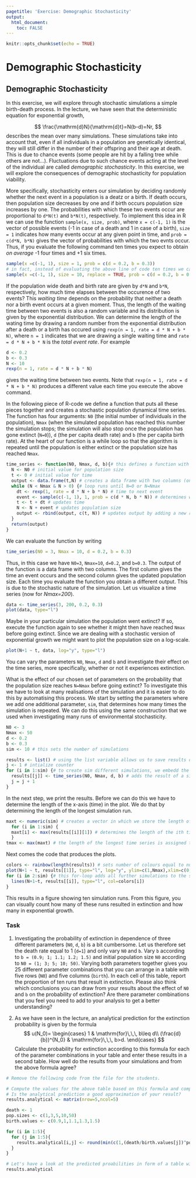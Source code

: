 ```yaml
---
pagetitle: 'Exercise: Demographic Stochasticity'
output: 
  html_document:
    toc: FALSE
---
```


```r
knitr::opts_chunk$set(echo = TRUE)
```

# Demographic Stochasticity {.tabset}

## Demographic Stochasticity

In this exercise, we will explore through stochastic simulations a simple birth-death process. In the lecture, we have seen that the deterministic equation for exponential growth,

$$
\frac{\mathrm{d}N}{\mathrm{d}t}=N(b-d)=Nr,
$$
describes the mean over many simulations. These simulations take into account that, even if all individuals in a population are genetically identical, they will still differ in the number of their offspring and their age at death. This is due to chance events (some people are hit by a falling tree while others are not...). Fluctuations due to such chance events acting at the level of the individual are called *demographic stochasticity*. In this exercise, we will explore the consequences of demographic stochasticity for population viability.

More specifically, stochasticity enters our simulation by deciding randomly whether the next event in a population is a deatz or a birth. If death occurs, then population size decreases by one and if birth occurs population size increases by one. The probabilities with which these two events occur are proportional to ```d*N(t)``` and ```b*N(t)```, respectively. To implement this idea in R we can use the function ```sample(x, size, prob)```, where ```x = c(-1, 1)``` is the vector of possible events (-1 in case of a death and 1 in case of a birth), ```size = 1``` indicates how many events occur at any given point in time, and ```prob = c(d*N, b*N)``` gives the vector of probabilities with which the two evnts occur. Thus, if you evaluate the following command ten times you expect to obtain *on average* -1 four times and +1 six times.

```r
sample(x =c(-1, 1), size = 1, prob = c(d = 0.2, b = 0.3))
# in fact, instead of evaluating the above line of code ten times we can simply evaluate
sample(x =c(-1, 1), size = 10, replace = TRUE, prob = c(d = 0.2, b = 0.3)) # here we had to add the argument replace=TRUE to the function to indicate that earlier outcomes do not effect the probabilities for alternative future outcomes
```

If the population wide death and birth rate are given by ```d*N``` and ```b*N```, respectively, how much time elapses between the occurence of two events? This *waiting time* depends on the probability that neither a death nor a birth event occurs at a given moment. Thus, the length of the waiting time between two events is also a random variable and its distribution is given by the exponential distribution. We can determine the length of the wating time by drawing a random number from the exponential distribution after a death or a birth has occured using ```rexp(n = 1, rate = d * N + b * N)```, where ```n = 1``` indicates that we are drawing a single waiting time and ```rate = d * N + b * N``` is the *total event rate*. For example

```r
d <- 0.2
b <- 0.3
N <- 10
rexp(n = 1, rate = d * N + b * N)
```

gives the waiting time between two events. Note that ```rexp(n = 1, rate = d * N + b * N)``` produces a different value each time you execute the above command.

In the following piece of R-code we define a function that puts all these pieces together and creates a stochastic population dynamical time series. The function has four arguments: ```N0``` (the initial number of individuals in the population), ```Nmax``` (when the simulated population has reached this number the simulation stops; the simulation will also stop once the population has gone extinct (```N=0```)), ```d``` (the per capita death rate) and ```b``` (the per capita birth rate). At the heart of our function is a while loop so that the algorithm is repeated until the population is either extinct or the population size has reached ```Nmax```.

```r
time_series <- function(N0, Nmax, d, b){# this defines a function with the name "time_series". It has four arguments: N0, Nmax, birth, death
  N <- N0 # initial value for population size
  t <- 0 # initial value for time
  output <- data.frame(t,N) # creates a data frame with two columns (one for time and one for population size) in which we can store the results from the simulation, we could also have use a matrix instead
  while (N < Nmax & N > 0) {# loop runs until N=0 or N=Nmax
    dt <- rexp(1, rate = d * N + b * N) # time to next event
    event <- sample(c(-1, 1), 1, prob = c(d * N, b * N)) # determines which type of event happens by drawing a random number
    t <- t + dt # updates time
    N <- N + event # updates population size
    output <- rbind(output, c(t, N)) # updates output by adding a new row
  }
  return(output)
}
```

We can evaluate the function by writing

```r
time_series(N0 = 3, Nmax = 10, d = 0.2, b = 0.3)
```

Thus, in this case we have ```N0=3```, ```Nmax=10```, ```d=0.2```, and ```b=0.3```. The output of the function is a data frame with two columns. The first column gives the time an event occurs and the second column gives the updated population size. Each time you evaluate the function you obtain a different output. This is due to the stochastic nature of the simulation. Let us visualize a time series (now for *Nmax=200*).

```r
data <- time_series(3, 200, 0.2, 0.3)
plot(data, type="l")
```

Maybe in your particular simulation the population went extinct? If so, execute the function again to see whether it might then have reached ```Nmax``` before going extinct. Since we are dealing with a stochastic version of exponential growth we might want to plot the population size on a log-scale.

```r
plot(N+1 ~ t, data, log="y", type="l")
```

You can vary the parameters ```N0```, ```Nmax```, ```d``` and ```b``` and investigate their effect on the time series, more specifically, whether or not it experiences extinction.

What is the effect of our chosen set of parameters on the probability that the population size reaches ```N=Nmax``` before going extinct? To investigate this we have to look at many realisations of the simulation and it is easier to do this by automatising this process. We start by setting the parameters where we add one additional parameter, ```sim```, that determines how many times the simulation is repeated. We can do this using the same construction that we used when investigating many runs of environmental stochasticity.

```r
N0 <- 3
Nmax <- 50
d <- 0.2
b <- 0.3
sim <- 10 # this sets the number of simulations

results <- list() # using the list variable allows us to save results of all iterations of the function time_series, that is, we can save several data frames in it
j <- 1 # intialize counter
for (i in 1:sim) {# to create sim different simulations, we embedd the function time.series in a for-loop
  results[[j]] <- time_series(N0, Nmax, d, b) # adds the result of a simulation to the results, note that we have to apply [[]] when subsetting lists
  j = j + 1
}
```

In the next step, we print the results. Before we can do this we have to determine the length of the x-axis (time) in the plot. We do that by determining the length of the longest simulation run.

```r
maxt <- numeric(sim) # creates a vector in which we store the length of the different time series
  for (i in 1:sim) {
  maxt[i] <- max(results[[i]][1]) # determines the length of the ith time series and stores the result in the object maxt
  }
tmax <- max(maxt) # the length of the longest time series is assigned to the parameter tmax
```

Next comes the code that produces the plots.

```r
colors <- rainbow(length(results)) # sets number of colours equal to number sim
plot(N+1 ~ t, results[[1]], type="l", log="y", ylim=c(1,Nmax),xlim=c(0,tmax), col=colors[1]) # plots the first simulation
for (i in 2:sim) {# this for-loop adds all further simulations to the same graph
  lines(N+1~t, results[[i]], type="l", col=colors[i])
}
```

This results in a figure showing ten simulation runs. From this figure, you can visually count how many of these runs resulted in extinction and how many in exponential growth.

### Task

  1)
Investigating the probability of extinction in dependence of three different parameters (```N0```, ```d```, ```b```) is a bit cumbersome. Let us therefore set the death rate equal to 1 (```d=1```) and only vary ```N0``` and ```b```. Vary ```b``` according to ```b = (0.9; 1; 1.1; 1.2; 1.5)``` and initial population size ```N0``` according to ```N0 = (1; 3; 5; 10; 50)```. Varying both parameters together gives you 25 different parameter combinations that you can arrange in a table with five rows (```N0```) and five columns (```birth```). In each cell of this table, report the proportion of ten runs that result in extinction.
Please also think which conclusions you can draw from your results about the effect of ```N0``` and ```b``` on the probability of extinction? Are there parameter combinations that you feel you need to add to your analysis to get a better understanding?

  2) 
As we have seen in the lecture, an analytical prediction for the extinction probability is given by the formula 
$$
u(N_0)=
\begin{cases}
1 & \mathrm{for}\,\,\, b\leq d\\
(\frac{d}{b})^{N_0} & \mathrm{for}\,\,\, b>d.
\end{cases}
$$
Calculate the probability for extinction according to this formula for each of the parameter combinations in your table and enter these results in a second table. How well do the results from your simulations and from the above formula agree?


```r
# Remove the following code from the file for the students.

# Compute the values for the above table based on this formula and compare the outcome with your simulation results.
# Is the analytical prediction a good approximation of your result?
results.analytical <- matrix(nrow=5,ncol=5)

death <- 1
pop.sizes <- c(1,3,5,10,50)
birth.values <- c(0.9,1,1.1,1.3,1.5)

for (i in 1:5){
  for (j in 1:5){
    results.analytical[i,j] <- round(min(c(1,(death/birth.values[j])^pop.sizes[i])),3)
  }
}

# Let's have a look at the predicted proabilities in form of a table with birth varying along rows and N0 varying along columns
results.analytical
```